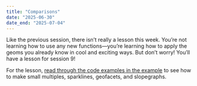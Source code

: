 ```yaml
---
title: "Comparisons"
date: "2025-06-30"
date_end: "2025-07-04"
---
```


Like the previous session, there isn't really a lesson this week. You're not learning how to use any new functions—you're learning how to apply the geoms you already know in cool and exciting ways. But don't worry! You'll have a lesson for session 9!

For the lesson, [read through the code examples in the example](/example/08-example.qmd) to see how to make small multiples, sparklines, geofacets, and slopegraphs.
